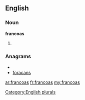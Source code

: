 ==English==

===Noun===
'''francoas'''

# {{plural of|[[francoa]]}}

===Anagrams===
* {{alphagram|aacfnors}}
* [[foracans#English|foracans]]

[[Category:English plurals]]

[[ar:francoas]]
[[fr:francoas]]
[[my:francoas]]